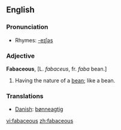 ==English==

===Pronunciation===
*Rhymes: [[Rhymes:English:-eɪʃəs|-eɪʃəs]]

===Adjective===
'''Fabaceous''', [L. ''fabaceus'', fr. ''faba'' bean.]
# Having the nature of a [[bean]]; like a bean.

===Translations===
*[[Danish]]: [[bønneagtig]]

[[vi:fabaceous]]
[[zh:fabaceous]]